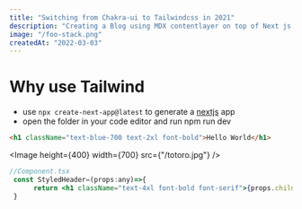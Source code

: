 ```yaml
---
title: "Switching from Chakra-ui to Tailwindcss in 2021"
description: "Creating a Blog using MDX contentlayer on top of Next js with features including syntax-highlighting and many-more."
image: "/foo-stack.png"
createdAt: "2022-03-03"
---
```


# Why use Tailwind

- use `npx create-next-app@latest` to generate a [nextjs](https://nextjs.org) app
- open the folder in your code editor and run npm run dev

```html
<h1 className="text-blue-700 text-2xl font-bold">Hello World</h1>
```

<Image height={400}  width={700} src={"/totoro.jpg"}  />
  
  ```jsx
  //Component.tsx
   const StyledHeader=(props:any)=>{
        return <h1 className="text-4xl font-bold font-serif">{props.children}</h1>
   }
  ```
